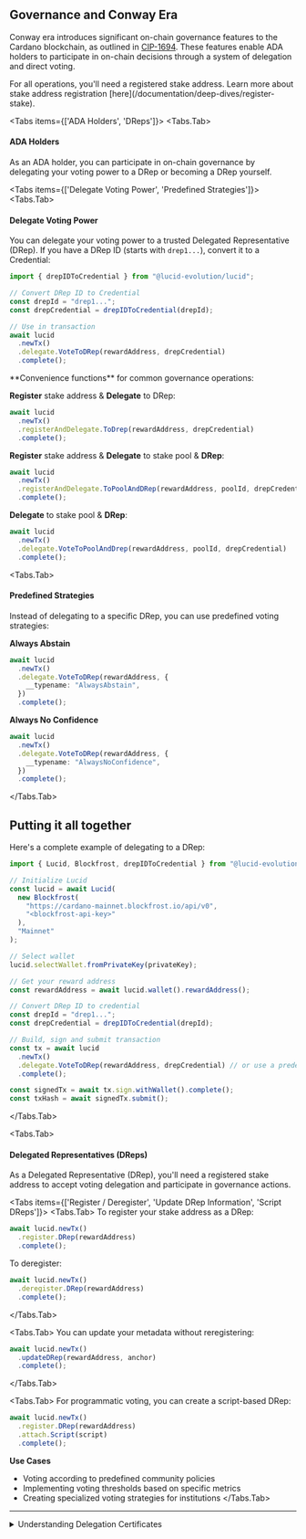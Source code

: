 
## Governance and Conway Era

Conway era introduces significant on-chain governance features to the Cardano blockchain,
as outlined in [CIP-1694](https://github.com/cardano-foundation/CIPs/tree/master/CIP-1694).
These features enable ADA holders to participate in on-chain decisions through a system of delegation and direct voting.

<Callout>
  For all operations, you'll need a registered stake address. Learn more about
  stake address registration [here](/documentation/deep-dives/register-stake).
</Callout>

<Tabs items={['ADA Holders', 'DReps']}>
<Tabs.Tab>
#### ADA Holders
As an ADA holder, you can participate in on-chain governance by delegating your voting power to a DRep or becoming a DRep yourself.

<Tabs items={['Delegate Voting Power', 'Predefined Strategies']}>
<Tabs.Tab>

#### Delegate Voting Power
You can delegate your voting power to a trusted Delegated Representative (DRep). If you have a DRep ID (starts with `drep1...`), convert it to a Credential:

```typescript
import { drepIDToCredential } from "@lucid-evolution/lucid";

// Convert DRep ID to Credential
const drepId = "drep1...";
const drepCredential = drepIDToCredential(drepId);

// Use in transaction
await lucid
  .newTx()
  .delegate.VoteToDRep(rewardAddress, drepCredential)
  .complete();
```

<Callout type="info">
**Convenience functions** for common governance operations:

**Register** stake address & **Delegate** to DRep:

```typescript
await lucid
  .newTx()
  .registerAndDelegate.ToDrep(rewardAddress, drepCredential)
  .complete();
```

**Register** stake address & **Delegate** to stake pool & **DRep**:

```typescript
await lucid
  .newTx()
  .registerAndDelegate.ToPoolAndDRep(rewardAddress, poolId, drepCredential)
  .complete();
```

**Delegate** to stake pool & **DRep**:

```typescript
await lucid
  .newTx()
  .delegate.VoteToPoolAndDrep(rewardAddress, poolId, drepCredential)
  .complete();
```
</Callout>
</Tabs.Tab>

<Tabs.Tab>
#### Predefined Strategies
Instead of delegating to a specific DRep, you can use predefined voting strategies:

**Always Abstain**

```typescript
await lucid
  .newTx()
  .delegate.VoteToDRep(rewardAddress, {
    __typename: "AlwaysAbstain",
  })
  .complete();
```

**Always No Confidence**

```typescript
await lucid
  .newTx()
  .delegate.VoteToDRep(rewardAddress, {
    __typename: "AlwaysNoConfidence",
  })
  .complete();
```

</Tabs.Tab>
</Tabs>

## Putting it all together

Here's a complete example of delegating to a DRep:

```typescript
import { Lucid, Blockfrost, drepIDToCredential } from "@lucid-evolution/lucid";

// Initialize Lucid
const lucid = await Lucid(
  new Blockfrost(
    "https://cardano-mainnet.blockfrost.io/api/v0",
    "<blockfrost-api-key>"
  ),
  "Mainnet"
);

// Select wallet
lucid.selectWallet.fromPrivateKey(privateKey);

// Get your reward address
const rewardAddress = await lucid.wallet().rewardAddress();

// Convert DRep ID to credential
const drepId = "drep1...";
const drepCredential = drepIDToCredential(drepId);

// Build, sign and submit transaction
const tx = await lucid
  .newTx()
  .delegate.VoteToDRep(rewardAddress, drepCredential) // or use a predefined strategy
  .complete();

const signedTx = await tx.sign.withWallet().complete();
const txHash = await signedTx.submit();
```

</Tabs.Tab>
  
<Tabs.Tab>
#### Delegated Representatives (DReps)
As a Delegated Representative (DRep), you'll need a registered stake address to accept voting delegation and participate in governance actions.
    
<Tabs items={['Register / Deregister', 'Update DRep Information', 'Script DReps']}>
<Tabs.Tab>
To register your stake address as a DRep:
        
```typescript
await lucid.newTx()
  .register.DRep(rewardAddress)
  .complete();
```
        
To deregister:
        
```typescript
await lucid.newTx()
  .deregister.DRep(rewardAddress)
  .complete();
```
</Tabs.Tab>
      
<Tabs.Tab>
You can update your metadata without reregistering:
        
```typescript
await lucid.newTx()
  .updateDRep(rewardAddress, anchor)
  .complete();
```
</Tabs.Tab>
      
<Tabs.Tab>
For programmatic voting, you can create a script-based DRep:
        
```typescript
await lucid.newTx()
  .register.DRep(rewardAddress)
  .attach.Script(script)
  .complete();
```

**Use Cases**

- Voting according to predefined community policies
- Implementing voting thresholds based on specific metrics
- Creating specialized voting strategies for institutions
</Tabs.Tab>
</Tabs>
</Tabs.Tab>
</Tabs>

---

<details>
<summary>Understanding Delegation Certificates</summary>
When you delegate your voting power, Evolution library creates a certificate
that's included in your transaction. Behind the scenes, this is handled by the
`Certificate.new_vote_deleg_cert` method in CML. The certificate contains:

- Stake credential derived from your reward address
- DRep you're delegating to
- Voting strategy (whether a specific DRep, Always Abstain, or Always No Confidence)
</details>
